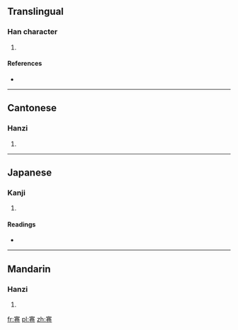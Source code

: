 ==Translingual==

===Han character===
{{Han char|rn=40|rad=宀|as=09|sn=12|four=3071<sub>2</sub>|canj=十廿金山 (JTCU)}}

# {{defn|Han|sort=宀09}}

====References====
* {{Han ref|kx=0288.230|dkj=07226|dj=0571.180|hdz=20942.010|uh=5BCB|ud=23499|bh=D8D2|bd=55506}}

----

==Cantonese==

===Hanzi===
{{yue-hanzi|jyut=|y=gin2}}

# {{defn|lang=yue|sort=宀09}}

----

==Japanese==

===Kanji===
{{ja-kanji|grade=|rs=宀09}}

# {{defn|lang=ja|sort=宀09}}

====Readings====
* {{ja-readings|on=[[けん]] (ken)|kun=}}

----

==Mandarin==

===Hanzi===
{{cmn-hanzi|pin=[[jiàn]] ([[jian4]])|wg=chien<sup>4</sup>}}

# {{defn|lang=cmn|sort=宀09}}

[[fr:寋]]
[[pl:寋]]
[[zh:寋]]